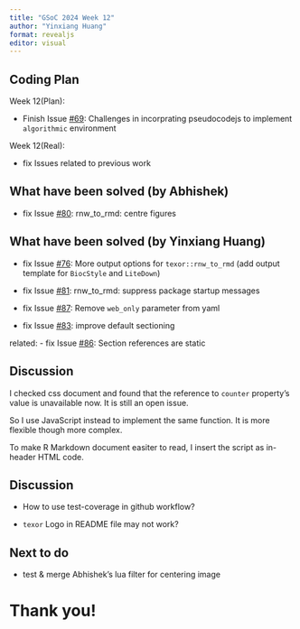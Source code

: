 ```yaml
---
title: "GSoC 2024 Week 12"
author: "Yinxiang Huang"
format: revealjs
editor: visual
---
```


## Coding Plan

Week 12(Plan):

-   Finish Issue [#69](https://github.com/Abhi-1U/texor/issues/69): Challenges in incorprating pseudocodejs to implement `algorithmic` environment

Week 12(Real):

-   fix Issues related to previous work

## What have been solved (by Abhishek)

-   fix Issue [#80](https://github.com/Abhi-1U/texor/issues/80): rnw_to_rmd: centre figures

## What have been solved (by Yinxiang Huang) {.smaller}

-   fix Issue [#76](https://github.com/Abhi-1U/texor/issues/76): More output options for `texor::rnw_to_rmd` (add output template for `BiocStyle` and `LiteDown`)

-   fix Issue [#81](https://github.com/Abhi-1U/texor/issues/81): rnw_to_rmd: suppress package startup messages

-   fix Issue [#87](https://github.com/Abhi-1U/texor/issues/87): Remove `web_only` parameter from yaml

-   fix Issue [#83](https://github.com/Abhi-1U/texor/issues/83): improve default sectioning

related: - fix Issue [#86](https://github.com/Abhi-1U/texor/issues/86): Section references are static

## Discussion {.smaller}

I checked css document and found that the reference to `counter` property's value is unavailable now. It is still an open issue.

So I use JavaScript instead to implement the same function. It is more flexible though more complex.

To make R Markdown document easiter to read, I insert the script as in-header HTML code.

## Discussion

- How to use test-coverage in github workflow?

- `texor` Logo in README file may not work?

## Next to do

-   test & merge Abhishek's lua filter for centering image

# Thank you!
